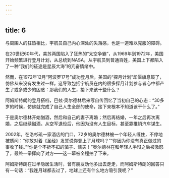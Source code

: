 ```yaml
---
---
---
```

title: 6
---



与周围人的狂热相比，宇航员自己内心深处的失落感，也是一道难以克服的障碍。

在20世纪60年代，美苏两国陷入了狂热的“太空争霸”，从1969年到1972年，美国开始频繁进行登月计划，从总统到NASA，从宇航员到普通百姓，美国上下都陷入了一种“我们的征途是星辰大海”的亢奋情绪中。

然而，在1972年12月“阿波罗17号”成功登月后，美国的“探月计划”却偃旗息鼓了，仿佛从来没有发生过一样。这导致包括宇航员在内的很多探月计划参与者心中都产生了或多或少的困惑：那我们的人生，接下来该干些什么？

阿姆斯特朗的登月搭档，巴兹·奥尔德林后来写自传回忆了当初自己的心态：“30多岁的时候，仿佛就完成了自己人生全部的使命，接下来根本不知道该干什么了。”

于是奥尔德林开始酗酒，然后和自己的妻子离婚；然后再结婚，一年之后再次离婚，之后继续酗酒。从空军退役后，他因为没有人生目标，甚至靠推销汽车谋生。

2002年，在洛杉矶一家酒店的门口，72岁的奥尔德林被一个年轻人缠住，不停地被质问：“你敢对着《圣经》发誓说你登上了月球吗？”“你因为你没有真正做过的事收了钱。”“你是个不折不扣的骗子、懦夫！”奥尔德林在和年轻人争辩之后被激怒了，最终一拳挥向了对方——这一幕被全程拍了下来。

阿姆斯特朗在过半隐居生活时，曾有朋友劝他多出去走走，而阿姆斯特朗的回答只有一句话：“我连月球都去过了，地球上还有什么地方吸引我呢？”